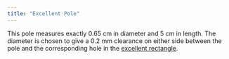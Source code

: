 ```yaml
---
title: "Excellent Pole"
---
```


This pole measures exactly 0.65 cm in diameter and 5 cm in length. The diameter is chosen to give a 0.2 mm clearance on either side between the pole and the corresponding hole in the [excellent rectangle](excellent_rectangle.qmd).


